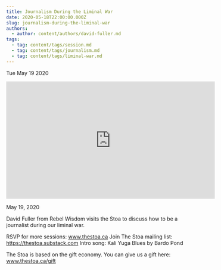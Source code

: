 ```yaml
---
title: Journalism During the Liminal War
date: 2020-05-18T22:00:00.000Z
slug: journalism-during-the-liminal-war
authors:
  - author: content/authors/david-fuller.md
tags:
  - tag: content/tags/session.md
  - tag: content/tags/journalism.md
  - tag: content/tags/liminal-war.md
---
```






Tue May 19 2020

<iframe width="560" height="315" src="https://www.youtube.com/embed/cQxPR8nQvdk" title="Journalism During the Liminal War w/ David Fuller" frameborder="0" allow="accelerometer; autoplay; clipboard-write; encrypted-media; gyroscope; picture-in-picture" allowfullscreen ></iframe>

May 19, 2020

David Fuller from Rebel Wisdom visits the Stoa to discuss how to be a journalist during our liminal war.

RSVP for more sessions: www.thestoa.ca
Join The Stoa mailing list: https://thestoa.substack.com
Intro song: Kali Yuga Blues by Bardo Pond

The Stoa is based on the gift economy. You can give us a gift here: www.thestoa.ca/gift


